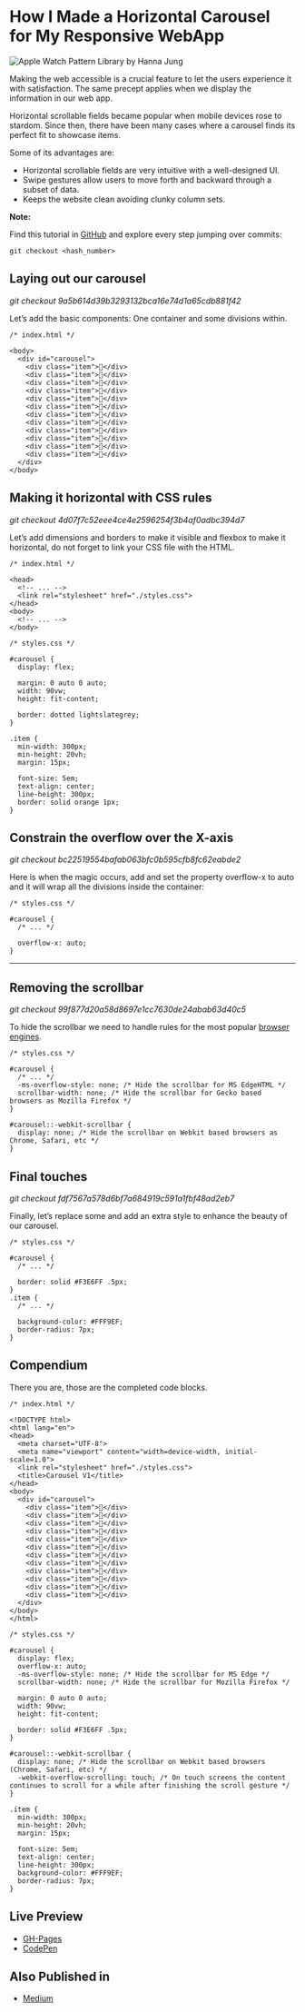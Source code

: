 # How I Made a Horizontal Carousel for My Responsive WebApp

![Apple Watch Pattern Library by Hanna Jung](https://miro.medium.com/max/480/1*UBAFXNsFeWLzbMt8Iky-Eg.gif)

Making the web accessible is a crucial feature to let the users experience it with satisfaction. The same precept applies when we display the information in our web app.

Horizontal scrollable fields became popular when mobile devices rose to stardom. Since then, there have been many cases where a carousel finds its perfect fit to showcase items.

Some of its advantages are:
- Horizontal scrollable fields are very intuitive with a well-designed UI.
- Swipe gestures allow users to move forth and backward through a subset of data.
- Keeps the website clean avoiding clunky column sets.

**Note:**

Find this tutorial in [GitHub](https://github.com/stiakov/carousel) and explore every step jumping over commits:

`git checkout <hash_number>`


## Laying out our carousel
_git checkout 9a5b614d39b3293132bca16e74d1a65cdb881f42_

Let’s add the basic components: One container and some divisions within.

```
/* index.html */

<body>
  <div id="carousel">
    <div class="item">🍎</div>
    <div class="item">🥑</div>
    <div class="item">🍋</div>
    <div class="item">🌽</div>
    <div class="item">🍇</div>
    <div class="item">🥭</div>
    <div class="item">🥝</div>
    <div class="item">🍑</div>
    <div class="item">🥦</div>
    <div class="item">🍓</div>
    <div class="item">🥕</div>
    <div class="item">🍅</div>
  </div>
</body>
```


## Making it horizontal with CSS rules
_git checkout 4d07f7c52eee4ce4e2596254f3b4af0adbc394d7_

Let’s add dimensions and borders to make it visible and flexbox to make it horizontal, do not forget to link your CSS file with the HTML.

```
/* index.html */

<head>
  <!-- ... -->
  <link rel="stylesheet" href="./styles.css">
</head>
<body>
  <!-- ... -->
</body>
```

```
/* styles.css */

#carousel {
  display: flex;
  
  margin: 0 auto 0 auto;
  width: 90vw;
  height: fit-content;
  
  border: dotted lightslategrey;
}

.item {
  min-width: 300px;
  min-height: 20vh;
  margin: 15px;

  font-size: 5em;
  text-align: center;
  line-height: 300px;
  border: solid orange 1px;
}
```


## Constrain the overflow over the X-axis
_git checkout bc22519554bafab063bfc0b595cfb8fc62eabde2_

Here is when the magic occurs, add and set the property overflow-x to auto and it will wrap all the divisions inside the container:

```
/* styles.css */

#carousel {
  /* ... */
  
  overflow-x: auto;
}
```

---

## Removing the scrollbar
_git checkout 99f877d20a58d8697e1cc7630de24abab63d40c5_

To hide the scrollbar we need to handle rules for the most popular [browser engines](https://en.wikipedia.org/wiki/Comparison_of_browser_engines).

```
/* styles.css */

#carousel {
  /* ... */
  -ms-overflow-style: none; /* Hide the scrollbar for MS EdgeHTML */
  scrollbar-width: none; /* Hide the scrollbar for Gecko based browsers as Mozilla Firefox */
}

#carousel::-webkit-scrollbar {
  display: none; /* Hide the scrollbar on Webkit based browsers as Chrome, Safari, etc */
}
```


## Final touches
_git checkout fdf7567a578d6bf7a684919c591a1fbf48ad2eb7_

Finally, let’s replace some and add an extra style to enhance the beauty of our carousel.

```
/* styles.css */

#carousel {
  /* ... */
  
  border: solid #F3E6FF .5px;
}
.item {
  /* ... */
  
  background-color: #FFF9EF;
  border-radius: 7px;
}
```


## Compendium

There you are, those are the completed code blocks.

```
/* index.html */

<!DOCTYPE html>
<html lang="en">
<head>
  <meta charset="UTF-8">
  <meta name="viewport" content="width=device-width, initial-scale=1.0">
  <link rel="stylesheet" href="./styles.css">
  <title>Carousel V1</title>
</head>
<body>
  <div id="carousel">
    <div class="item">🍎</div>
    <div class="item">🥑</div>
    <div class="item">🍋</div>
    <div class="item">🌽</div>
    <div class="item">🍇</div>
    <div class="item">🥭</div>
    <div class="item">🥝</div>
    <div class="item">🍑</div>
    <div class="item">🥦</div>
    <div class="item">🍓</div>
    <div class="item">🥕</div>
    <div class="item">🍅</div>
  </div>
</body>
</html>
```

```
/* styles.css */

#carousel {
  display: flex;
  overflow-x: auto;
  -ms-overflow-style: none; /* Hide the scrollbar for MS Edge */
  scrollbar-width: none; /* Hide the scrollbar for Mozilla Firefox */

  margin: 0 auto 0 auto;
  width: 90vw;
  height: fit-content;
  
  border: solid #F3E6FF .5px;
}

#carousel::-webkit-scrollbar {
  display: none; /* Hide the scrollbar on Webkit based browsers (Chrome, Safari, etc) */
  -webkit-overflow-scrolling: touch; /* On touch screens the content continues to scroll for a while after finishing the scroll gesture */
}

.item {
  min-width: 300px;
  min-height: 20vh;
  margin: 15px;

  font-size: 5em;
  text-align: center;
  line-height: 300px;
  background-color: #FFF9EF;
  border-radius: 7px;
}
```

## Live Preview

- [GH-Pages](https://stiakov.github.io/carousel/)
- [CodePen](https://codepen.io/stiakov/pen/eYNpbyL)

## Also Published in

- [Medium](https://medium.com/@stiakov/how-i-made-a-horizontal-carousel-for-my-responsive-webapp-220e85921125)
